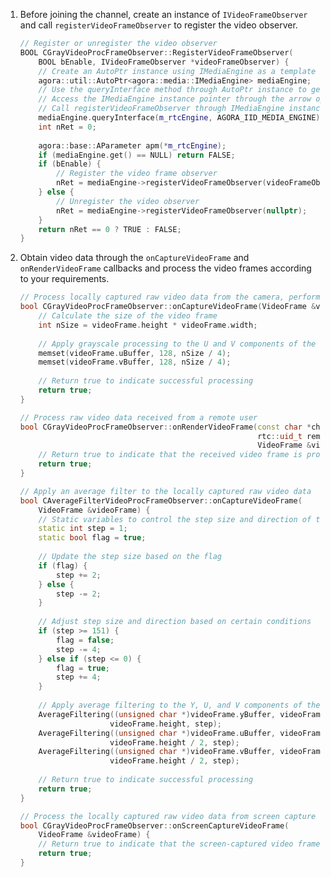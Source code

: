 
<PlatformWrapper platform="windows">

1. Before joining the channel, create an instance of `IVideoFrameObserver` and call `registerVideoFrameObserver` to register the video observer.

    ```cpp
    // Register or unregister the video observer
    BOOL CGrayVideoProcFrameObserver::RegisterVideoFrameObserver(
        BOOL bEnable, IVideoFrameObserver *videoFrameObserver) {
        // Create an AutoPtr instance using IMediaEngine as a template for IMediaEngine
        agora::util::AutoPtr<agora::media::IMediaEngine> mediaEngine;
        // Use the queryInterface method through AutoPtr instance to get a pointer to IMediaEngine instance
        // Access the IMediaEngine instance pointer through the arrow operator of AutoPtr instance
        // Call registerVideoFrameObserver through IMediaEngine instance using AutoPtr instance
        mediaEngine.queryInterface(m_rtcEngine, AGORA_IID_MEDIA_ENGINE);
        int nRet = 0;
        
        agora::base::AParameter apm(*m_rtcEngine);
        if (mediaEngine.get() == NULL) return FALSE;
        if (bEnable) {
            // Register the video frame observer
            nRet = mediaEngine->registerVideoFrameObserver(videoFrameObserver);
        } else {
            // Unregister the video observer
            nRet = mediaEngine->registerVideoFrameObserver(nullptr);
        }
        return nRet == 0 ? TRUE : FALSE;
    }
    ```

2. Obtain video data through the `onCaptureVideoFrame` and `onRenderVideoFrame` callbacks and process the video frames according to your requirements.

    ```cpp
    // Process locally captured raw video data from the camera, perform grayscale processing, and then send it back to the SDK
    bool CGrayVideoProcFrameObserver::onCaptureVideoFrame(VideoFrame &videoFrame) {
        // Calculate the size of the video frame
        int nSize = videoFrame.height * videoFrame.width;
        
        // Apply grayscale processing to the U and V components of the video frame
        memset(videoFrame.uBuffer, 128, nSize / 4);
        memset(videoFrame.vBuffer, 128, nSize / 4);
        
        // Return true to indicate successful processing
        return true;
    }
    
    // Process raw video data received from a remote user
    bool CGrayVideoProcFrameObserver::onRenderVideoFrame(const char *channelId, 
                                                         rtc::uid_t remoteUid, 
                                                         VideoFrame &videoFrame) {
        // Return true to indicate that the received video frame is processed successfully
        return true;
    }
    
    // Apply an average filter to the locally captured raw video data
    bool CAverageFilterVideoProcFrameObserver::onCaptureVideoFrame(
        VideoFrame &videoFrame) {
        // Static variables to control the step size and direction of the average filter
        static int step = 1;
        static bool flag = true;
        
        // Update the step size based on the flag
        if (flag) {
            step += 2;
        } else {
            step -= 2;
        }
        
        // Adjust step size and direction based on certain conditions
        if (step >= 151) {
            flag = false;
            step -= 4;
        } else if (step <= 0) {
            flag = true;
            step += 4;
        }
        
        // Apply average filtering to the Y, U, and V components of the video frame
        AverageFiltering((unsigned char *)videoFrame.yBuffer, videoFrame.width, 
                        videoFrame.height, step);
        AverageFiltering((unsigned char *)videoFrame.uBuffer, videoFrame.width / 2, 
                        videoFrame.height / 2, step);
        AverageFiltering((unsigned char *)videoFrame.vBuffer, videoFrame.width / 2, 
                        videoFrame.height / 2, step);
        
        // Return true to indicate successful processing
        return true;
    }
    
    // Process the locally captured raw video data from screen capture
    bool CGrayVideoProcFrameObserver::onScreenCaptureVideoFrame(
        VideoFrame &videoFrame) {
        // Return true to indicate that the screen-captured video frame is processed successfully
        return true;
    }
    ```

</PlatformWrapper>